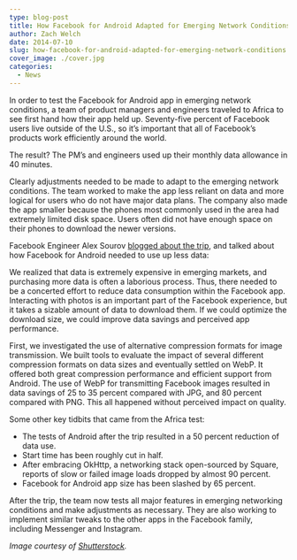 ```yaml
---
type: blog-post
title: How Facebook for Android Adapted for Emerging Network Conditions
author: Zach Welch
date: 2014-07-10
slug: how-facebook-for-android-adapted-for-emerging-network-conditions
cover_image: ./cover.jpg
categories:
  - News
---
```


In order to test the Facebook for Android app in emerging network conditions, a team of product managers and engineers traveled to Africa to see first hand how their app held up. Seventy-five percent of Facebook users live outside of the U.S., so it’s important that all of Facebook’s products work efficiently around the world.

The result? The PM’s and engineers used up their monthly data allowance in 40 minutes.

Clearly adjustments needed to be made to adapt to the emerging network conditions. The team worked to make the app less reliant on data and more logical for users who do not have major data plans. The company also made the app smaller because the phones most commonly used in the area had extremely limited disk space. Users often did not have enough space on their phones to download the newer versions.

Facebook Engineer Alex Sourov [blogged about the trip][1], and talked about how Facebook for Android needed to use up less data:

We realized that data is extremely expensive in emerging markets, and purchasing more data is often a laborious process. Thus, there needed to be a concerted effort to reduce data consumption within the Facebook app. Interacting with photos is an important part of the Facebook experience, but it takes a sizable amount of data to download them. If we could optimize the download size, we could improve data savings and perceived app performance.

First, we investigated the use of alternative compression formats for image transmission. We built tools to evaluate the impact of several different compression formats on data sizes and eventually settled on WebP. It offered both great compression performance and efficient support from Android. The use of WebP for transmitting Facebook images resulted in data savings of 25 to 35 percent compared with JPG, and 80 percent compared with PNG. This all happened without perceived impact on quality.

Some other key tidbits that came from the Africa test:

- The tests of Android after the trip resulted in a 50 percent reduction of data use.
- Start time has been roughly cut in half.
- After embracing OkHttp, a networking stack open-sourced by Square, reports of slow or failed image loads dropped by almost 90 percent.
- Facebook for Android app size has been slashed by 65 percent.

After the trip, the team now tests all major features in emerging networking conditions and make adjustments as necessary. They are also working to implement similar tweaks to the other apps in the Facebook family, including Messenger and Instagram.

_Image courtesy of [Shutterstock][2]._

[1]: https://code.facebook.com/posts/485459238254631/improving-facebook-on-android
[2]: http://www.shutterstock.com/
